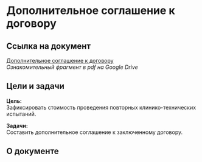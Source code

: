 # Дополнительное соглашение к договору

## Ссылка на документ

[Дополнительное соглашение к договору](#)  
*Ознакомительный фрагмент в pdf на Google Drive*

## Цели и задачи

**Цель:**  
Зафиксировать стоимость проведения повторных клинико-технических испытаний.

**Задачи:**  
Составить дополнительное соглашение к заключенному договору.

## О документе